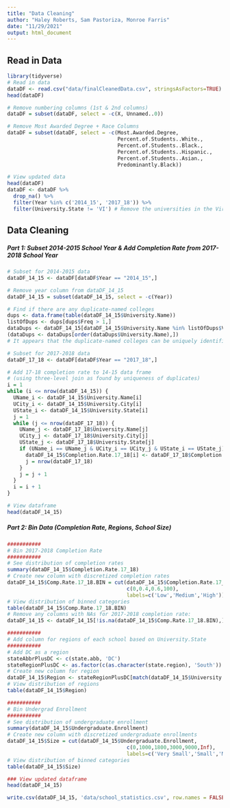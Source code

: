 ```yaml
---
title: "Data Cleaning"
author: "Haley Roberts, Sam Pastoriza, Monroe Farris"
date: "11/29/2021"
output: html_document
---
```


## Read in Data

```r
library(tidyverse)
# Read in data
dataDF <- read.csv("data/finalCleanedData.csv", stringsAsFactors=TRUE)
head(dataDF)

# Remove numbering columns (1st & 2nd columns)
dataDF = subset(dataDF, select = -c(X, Unnamed..0))

# Remove Most Awarded Degree + Race Columns
dataDF = subset(dataDF, select = -c(Most.Awarded.Degree, 
                                    Percent.of.Students..White., 
                                    Percent.of.Students..Black.,
                                    Percent.of.Students..Hispanic.,
                                    Percent.of.Students..Asian.,
                                    Predominantly.Black))

# View updated data
head(dataDF)
dataDF <- dataDF %>% 
  drop_na() %>% 
  filter(Year %in% c('2014_15', '2017_18')) %>%
  filter(University.State != 'VI') # Remove the universities in the Virgin Islands
```

## Data Cleaning

##### Part 1: Subset 2014-2015 School Year & Add Completion Rate from 2017-2018 School Year

```r
# Subset for 2014-2015 data
dataDF_14_15 <- dataDF[dataDF$Year == "2014_15",]

# Remove year column from dataDF_14_15
dataDF_14_15 = subset(dataDF_14_15, select = -c(Year))

# Find if there are any duplicate-named colleges
dups <- data.frame(table(dataDF_14_15$University.Name))
listOfDups <- dups[dups$Freq > 1,]
dataDups <- dataDF_14_15[dataDF_14_15$University.Name %in% listOfDups$Var1,]
(dataDups <- dataDups[order(dataDups$University.Name),])
# It appears that the duplicate-named colleges can be uniquely identified by considering name, state, & city

# Subset for 2017-2018 data
dataDF_17_18 <- dataDF[dataDF$Year == "2017_18",]

# Add 17-18 completion rate to 14-15 data frame
# (using three-level join as found by uniqueness of duplicates)
i = 1
while (i <= nrow(dataDF_14_15)) {
  UName_i <- dataDF_14_15$University.Name[i]
  UCity_i <- dataDF_14_15$University.City[i]
  UState_i <- dataDF_14_15$University.State[i]
  j = 1
  while (j <= nrow(dataDF_17_18)) {
    UName_j <- dataDF_17_18$University.Name[j]
    UCity_j <- dataDF_17_18$University.City[j]
    UState_j <- dataDF_17_18$University.State[j]
    if (UName_i == UName_j & UCity_i == UCity_j & UState_i == UState_j) {
      dataDF_14_15$Completion.Rate.17_18[i] <- dataDF_17_18$Completion.Rate..4.year.institutions[j]
      j = nrow(dataDF_17_18)
    }
    j = j + 1
  }
  i = i + 1
}

# View dataframe
head(dataDF_14_15)
```

##### Part 2: Bin Data (Completion Rate, Regions, School Size)

```r
###########
# Bin 2017-2018 Completion Rate
###########
# See distribution of completion rates
summary(dataDF_14_15$Completion.Rate.17_18)
# Create new column with discretized completion rates 
dataDF_14_15$Comp.Rate.17_18.BIN = cut(dataDF_14_15$Completion.Rate.17_18, 
                                       c(0,0.4,0.6,100),
                                       labels=c('Low','Medium','High'))
# View distribution of binned categories
table(dataDF_14_15$Comp.Rate.17_18.BIN)
# Remove any columns with NAs for 2017-2018 completion rate:
dataDF_14_15 <- dataDF_14_15[!is.na(dataDF_14_15$Comp.Rate.17_18.BIN),]

###########
# Add column for regions of each school based on University.State
###########
# Add DC as a region
stateAbbrPlusDC <- c(state.abb, 'DC')
stateRegionPlusDC <- as.factor(c(as.character(state.region), 'South'))
# Create new column for region
dataDF_14_15$Region <- stateRegionPlusDC[match(dataDF_14_15$University.State, stateAbbrPlusDC)]
# View distribution of regions
table(dataDF_14_15$Region)

###########
# Bin Undergrad Enrollment
###########
# See distribution of undergraduate enrollment
summary(dataDF_14_15$Undergraduate.Enrollment)
# Create new column with discretized undergraduate enrollments 
dataDF_14_15$Size = cut(dataDF_14_15$Undergraduate.Enrollment, 
                                       c(0,1000,1800,3000,9000,Inf),
                                       labels=c('Very Small','Small','Medium','Large','Very Large'))
# View distribution of binned categories
table(dataDF_14_15$Size)

### View updated dataframe
head(dataDF_14_15)

write.csv(dataDF_14_15, 'data/school_statistics.csv', row.names = FALSE)
```